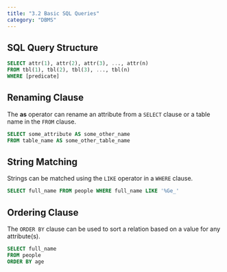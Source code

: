 ```yaml
---
title: "3.2 Basic SQL Queries"
category: "DBMS"
---
```


## SQL Query Structure

```sql
SELECT attr(1), attr(2), attr(3), ..., attr(n)
FROM tbl(1), tbl(2), tbl(3), ..., tbl(n)
WHERE [predicate]
```

## Renaming Clause
The **as** operator can rename an attribute from a `SELECT` clause or 
a table name in the `FROM` clause.

```sql
SELECT some_attribute AS some_other_name
FROM table_name AS some_other_table_name
```

## String Matching
Strings can be matched using the `LIKE` operator in a `WHERE` clause.

```sql
SELECT full_name FROM people WHERE full_name LIKE '%Ge_'
```

## Ordering Clause
The `ORDER BY` clause can be used to sort a relation based on a value for
any attribute(s).

```sql
SELECT full_name
FROM people
ORDER BY age
```
